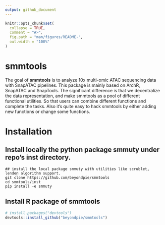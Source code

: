```yaml
---
output: github_document
---
```


<!-- README.md is generated from README.Rmd. Please edit that file -->

```r
knitr::opts_chunk$set(
  collapse = TRUE,
  comment = "#>",
  fig.path = "man/figures/README-",
  out.width = "100%"
)
```

# smmtools

<!-- badges: start -->
<!-- badges: end -->

The goal of __smmtools__ is to analyze 10x multi-omic ATAC sequencing data with SnapATAC pipelines.
This package is mainly based on ArchR, SnapATAC and SnapTools. The significant difference is that we decentralize the data representation, and make smmtools as a pool of different functional utilities. So that users can combine different functions and complete the tasks. Also it's quite easy to hack smmtools by either adding new functions or change some functions.

# Installation

## Install locally the python package smmuty under repo's inst directory.
```shell
## install the local package smmuty with utilities like scrublet, lenden algorithm support.
git clone https://github.com/beyondpie/smmtools
cd smmtools/inst
pip install -e smmuty
```
## Install R package of smmtools
``` r
# install.packages("devtools")
devtools::install_github("beyondpie/smmtools")
```


